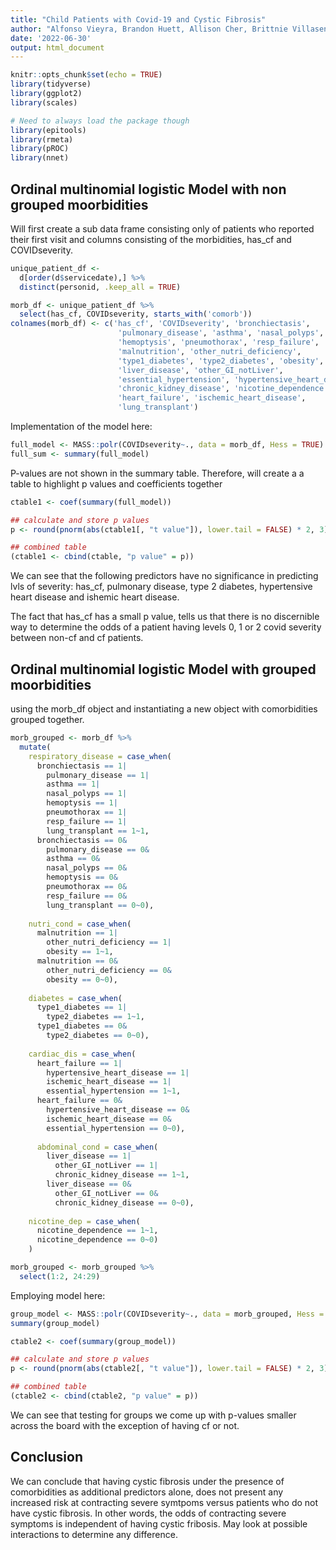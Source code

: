 ```yaml
---
title: "Child Patients with Covid-19 and Cystic Fibrosis"
author: "Alfonso Vieyra, Brandon Huett, Allison Cher, Brittnie Villasenor, Ernesto Collazo"
date: '2022-06-30'
output: html_document
---
```


```r
knitr::opts_chunk$set(echo = TRUE)
library(tidyverse)
library(ggplot2)
library(scales)

# Need to always load the package though
library(epitools)
library(rmeta)
library(pROC)
library(nnet)
```

## Ordinal multinomial logistic Model with non grouped moorbidities 

Will first create a sub data frame consisting only of patients who reported 
their first visit and columns consisting of the morbidities, has_cf and 
COVIDseverity.

```r
unique_patient_df <- 
  d[order(d$servicedate),] %>%
  distinct(personid, .keep_all = TRUE)

morb_df <- unique_patient_df %>%
  select(has_cf, COVIDseverity, starts_with('comorb'))
colnames(morb_df) <- c('has_cf', 'COVIDseverity', 'bronchiectasis',
                        'pulmonary_disease', 'asthma', 'nasal_polyps',
                        'hemoptysis', 'pneumothorax', 'resp_failure', 
                        'malnutrition', 'other_nutri_deficiency', 
                        'type1_diabetes', 'type2_diabetes', 'obesity', 
                        'liver_disease', 'other_GI_notLiver', 
                        'essential_hypertension', 'hypertensive_heart_disease',
                        'chronic_kidney_disease', 'nicotine_dependence', 
                        'heart_failure', 'ischemic_heart_disease', 
                        'lung_transplant')
```

Implementation of the model here:

```r
full_model <- MASS::polr(COVIDseverity~., data = morb_df, Hess = TRUE)
full_sum <- summary(full_model)
```

P-values are not shown in the summary table. Therefore, will create a a table to 
highlight p values and coefficients together 

```r
ctable1 <- coef(summary(full_model))

## calculate and store p values
p <- round(pnorm(abs(ctable1[, "t value"]), lower.tail = FALSE) * 2, 3)

## combined table
(ctable1 <- cbind(ctable, "p value" = p))
```
We can see that the following predictors have no significance in predicting lvls
of severity: has_cf, pulmonary disease, type 2 diabetes, hypertensive heart 
disease and ishemic heart disease. 

The fact that has_cf has a small p value, tells us that there is no 
discernible way to determine the odds of a patient having levels 0, 1 or 2 covid
severity between non-cf and cf patients. 

## Ordinal multinomial logistic Model with grouped moorbidities 

using the morb_df object and instantiating a new object with comorbidities 
grouped together.

```r
morb_grouped <- morb_df %>% 
  mutate(
    respiratory_disease = case_when(
      bronchiectasis == 1|
        pulmonary_disease == 1|
        asthma == 1|
        nasal_polyps == 1|
        hemoptysis == 1|
        pneumothorax == 1|
        resp_failure == 1|
        lung_transplant == 1~1,
      bronchiectasis == 0&
        pulmonary_disease == 0&
        asthma == 0&
        nasal_polyps == 0&
        hemoptysis == 0&
        pneumothorax == 0&
        resp_failure == 0&
        lung_transplant == 0~0),
    
    nutri_cond = case_when(
      malnutrition == 1|
        other_nutri_deficiency == 1|
        obesity == 1~1,
      malnutrition == 0&
        other_nutri_deficiency == 0&
        obesity == 0~0),
    
    diabetes = case_when(
      type1_diabetes == 1|
        type2_diabetes == 1~1,
      type1_diabetes == 0&
        type2_diabetes == 0~0),
    
    cardiac_dis = case_when(
      heart_failure == 1|
        hypertensive_heart_disease == 1|
        ischemic_heart_disease == 1|
        essential_hypertension == 1~1,
      heart_failure == 0&
        hypertensive_heart_disease == 0&
        ischemic_heart_disease == 0&
        essential_hypertension == 0~0),
      
      abdominal_cond = case_when(
        liver_disease == 1|
          other_GI_notLiver == 1|
          chronic_kidney_disease == 1~1,
        liver_disease == 0&
          other_GI_notLiver == 0&
          chronic_kidney_disease == 0~0),
    
    nicotine_dep = case_when(
      nicotine_dependence == 1~1,
      nicotine_dependence == 0~0)
    )

morb_grouped <- morb_grouped %>%
  select(1:2, 24:29)
```

Employing model here:

```r
group_model <- MASS::polr(COVIDseverity~., data = morb_grouped, Hess = TRUE)
summary(group_model)
```

```r
ctable2 <- coef(summary(group_model))

## calculate and store p values
p <- round(pnorm(abs(ctable2[, "t value"]), lower.tail = FALSE) * 2, 3)

## combined table
(ctable2 <- cbind(ctable2, "p value" = p))
```

We can see that testing for groups we come up with p-values smaller across the 
board with the exception of having cf or not. 

## Conclusion

We can conclude that having cystic fibrosis under the presence of comorbidities 
as additional predictors alone, does not present any increased risk at 
contracting severe symtpoms versus patients who do not have cystic fibrosis. In
other words, the odds of contracting severe symptoms is independent of having
cystic fribosis. May look at possible interactions to determine any difference. 